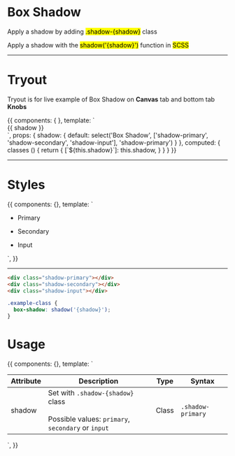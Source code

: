 
<Meta title='6. Utilities|Box Shadow' />


# Box Shadow

Apply a shadow by adding <mark>.shadow-{shadow}</mark> class

Apply a shadow with the <mark>shadow('{shadow}')</mark> function in <mark>SCSS</mark>


<hr />


# Tryout

Tryout is for live example of Box Shadow on **Canvas** tab and bottom tab **Knobs**

<Story name='Tryout'>
  {{
    components: { },
    template: `<div class="d-inline-block p-5 bg-white" :class="classes">
      {{ shadow }}
    </div>`,
    props: {
      shadow: {
        default: select('Box Shadow', ['shadow-primary', 'shadow-secondary', 'shadow-input'], 'shadow-primary')
      }
    },
    computed: {
      classes () {
        return {
          [`${this.shadow}`]: this.shadow,
        }
      }
    }
  }}
</Story>

<hr/>


# Styles

<Story name='Styles'>
  {{
    components: {},
    template: `<ul class="docs__bg-color-list">
      <li>
        <div class="docs__bg-color-item shadow-primary bg-white"></div>
        <p>Primary</p>
      </li>
      <li>
        <div class="docs__bg-color-item shadow-secondary bg-white"></div>
        <p>Secondary</p>
      </li>
      <li>
        <div class="docs__bg-color-item shadow-input bg-white"></div>
        <p>Input</p>
      </li>
    </ul>`,
  }}
</Story>

<hr/>


```html
<div class="shadow-primary"></div>
<div class="shadow-secondary"></div>
<div class="shadow-input"></div>
```

```scss
.example-class {
  box-shadow: shadow('{shadow}');
}
```

# Usage 

<Story name='Usage'>
  {{
    components: {},
    template: `<table class="table table--compact table--celled">
      <thead>
        <tr>
          <th>Attribute</th>
          <th>Description</th>
          <th>Type</th>
          <th>Syntax</th>
        </tr>
      </thead>
      <tbody>
        <tr>
          <td>shadow</td>
          <td>
            Set with <code>.shadow-{shadow}</code> class <br/><br />
            Possible values: <code>primary</code>, <code>secondary</code> or <code>input</code>
          </td>
          <td>Class</td>
          <td><code>.shadow-primary</code></td>
        </tr>
      </tbody>
    </table>`,
  }}
</Story>
